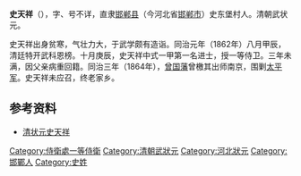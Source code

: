 '''史天祥'''（{{bd|1829年||1882年||Shi}}），字、号不详，直隶[[邯郸县|邯郸县]]（今河北省[[邯郸市|邯郸市]]）史东堡村人。清朝武状元。

史天祥出身贫寒，气壮力大，于武学颇有造诣。同治元年（1862年）八月甲辰，清廷特开武科恩榜。十月庚辰，史天祥中式一甲第一名进士，授一等侍卫。三年未满，因父亲病重回籍。同治三年（1864年），[[曾国藩|曾国藩]]曾檄其出师南京，围剿[[太平军|太平军]]。史天祥未应召，终老家乡。

==参考资料==
*[http://www.handantour.com.cn/Item/329.aspx 清状元史天祥]{{dead link|date=2017年12月 |bot=InternetArchiveBot |fix-attempted=yes }}

{{同治元年壬戌科武殿試金榜}}
{{DEFAULTSORT:Shi史}}
[[Category:侍衛處一等侍衛|Category:侍衛處一等侍衛]]
[[Category:清朝武狀元|Category:清朝武狀元]]
[[Category:河北狀元|Category:河北狀元]]
[[Category:邯鄲人|Category:邯鄲人]]
[[Category:史姓|Category:史姓]]
{{清朝人物小作品}}